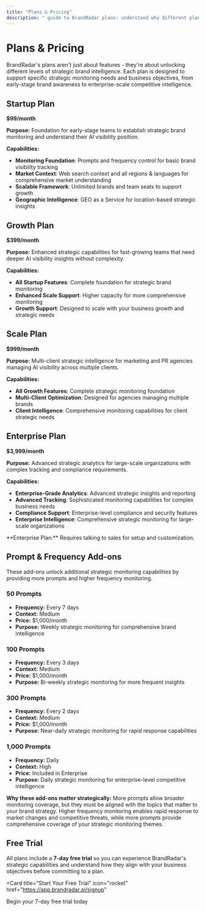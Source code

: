 ```yaml
---
title: "Plans & Pricing"
description: " guide to BrandRadar plans: understand why different plans exist and what strategic capabilities they unlock"
---
```


#  Plans & Pricing

BrandRadar's plans aren't just about features - they're about unlocking different levels of strategic brand intelligence. Each plan is designed to support specific strategic monitoring needs and business objectives, from early-stage brand awareness to enterprise-scale competitive intelligence.

## Startup Plan

**$99/month**

**Purpose:** Foundation for early-stage teams to establish strategic brand monitoring and understand their AI visibility position.

**Capabilities:**
- **Monitoring Foundation**: Prompts and frequency control for basic brand visibility tracking
- **Market Context**: Web search context and all regions & languages for comprehensive market understanding
- **Scalable Framework**: Unlimited brands and team seats to support growth
- **Geographic Intelligence**: GEO as a Service for location-based strategic insights

## Growth Plan

**$399/month**

**Purpose:** Enhanced strategic capabilities for fast-growing teams that need deeper AI visibility insights without complexity.

**Capabilities:**
- **All Startup Features**: Complete foundation for strategic brand monitoring
- **Enhanced Scale Support**: Higher capacity for more comprehensive monitoring
- **Growth Support**: Designed to scale with your business growth and strategic needs

## Scale Plan

**$999/month**

**Purpose:** Multi-client strategic intelligence for marketing and PR agencies managing AI visibility across multiple clients.

**Capabilities:**
- **All Growth Features**: Complete strategic monitoring foundation
- **Multi-Client Optimization**: Designed for agencies managing multiple brands
- **Client Intelligence**: Comprehensive monitoring capabilities for client strategic needs

## Enterprise Plan

**$3,999/month**

**Purpose:** Advanced strategic analytics for large-scale organizations with complex tracking and compliance requirements.

**Capabilities:**
- **Enterprise-Grade Analytics**: Advanced strategic insights and reporting
- **Advanced Tracking**: Sophisticated monitoring capabilities for complex business needs
- **Compliance Support**: Enterprise-level compliance and security features
- **Enterprise Intelligence**: Comprehensive strategic monitoring for large-scale organizations

<Warning>
**Enterprise Plan:** Requires talking to sales for setup and customization.
</Warning>

## Prompt & Frequency Add-ons

These add-ons unlock additional strategic monitoring capabilities by providing more prompts and higher frequency monitoring.

### 50 Prompts
- **Frequency:** Every 7 days
- **Context:** Medium
- **Price:** $1,000/month
- **Purpose:** Weekly strategic monitoring for comprehensive brand intelligence

### 100 Prompts
- **Frequency:** Every 3 days
- **Context:** Medium
- **Price:** $1,000/month
- **Purpose:** Bi-weekly strategic monitoring for more frequent insights

### 300 Prompts
- **Frequency:** Every 2 days
- **Context:** Medium
- **Price:** $1,000/month
- **Purpose:** Near-daily strategic monitoring for rapid response capabilities

### 1,000 Prompts
- **Frequency:** Daily
- **Context:** High
- **Price:** Included in Enterprise
- **Purpose:** Daily strategic monitoring for enterprise-level competitive intelligence

**Why these add-ons matter strategically:** More prompts allow broader monitoring coverage, but they must be aligned with the topics that matter to your brand strategy. Higher frequency monitoring enables rapid response to market changes and competitive threats, while more prompts provide comprehensive coverage of your strategic monitoring themes.

## Free Trial

All plans include a **7-day free trial** so you can experience BrandRadar's strategic capabilities and understand how they align with your business objectives before committing to a plan.

<Card
  title="Start Your Free Trial"
  icon="rocket"
  href="https://app.brandradar.ai/signup"
>
  Begin your 7-day free trial today
</Card>
